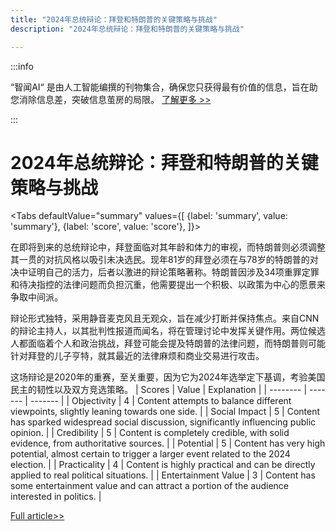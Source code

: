```yaml
---
title: "2024年总统辩论：拜登和特朗普的关键策略与挑战"
description: "2024年总统辩论：拜登和特朗普的关键策略与挑战"

---
```



:::info

“智闻AI“ 是由人工智能编撰的刊物集合，确保您只获得最有价值的信息，旨在助您消除信息差，突破信息茧房的局限。  [了解更多 >>](/)

:::

# 2024年总统辩论：拜登和特朗普的关键策略与挑战


<Tabs
	defaultValue="summary"
	values={[
	{label: 'summary', value: 'summary'},
	{label: 'score', value: 'score'},
]}>
<TabItem value="summary">


在即将到来的总统辩论中，拜登面临对其年龄和体力的审视，而特朗普则必须调整其一贯的对抗风格以吸引未决选民。现年81岁的拜登必须在与78岁的特朗普的对决中证明自己的活力，后者以激进的辩论策略著称。特朗普因涉及34项重罪定罪和待决指控的法律问题而负担沉重，他需要提出一个积极、以政策为中心的愿景来争取中间派。

辩论形式独特，采用静音麦克风且无观众，旨在减少打断并保持焦点。来自CNN的辩论主持人，以其批判性报道而闻名，将在管理讨论中发挥关键作用。两位候选人都面临着个人和政治挑战，拜登可能会提及特朗普的法律问题，而特朗普则可能针对拜登的儿子亨特，就其最近的法律麻烦和商业交易进行攻击。

这场辩论是2020年的重赛，至关重要，因为它为2024年选举定下基调，考验美国民主的韧性以及双方竞选策略。
</TabItem>
<TabItem value="score">
	| Scores     | Value   | Explanation |
	| -------- | ------- | ------- |
	| Objectivity  | 4    | Content attempts to balance different viewpoints, slightly leaning towards one side.    |
	| Social Impact | 5     | Content has sparked widespread social discussion, significantly influencing public opinion.    |
	| Credibility    | 5    | Content is completely credible, with solid evidence, from authoritative sources.    |
	| Potential    | 5    | Content has very high potential, almost certain to trigger a larger event related to the 2024 election.    |
	| Practicality    | 4    | Content is highly practical and can be directly applied to real political situations.    |
	| Entertainment Value    | 3    | Content has some entertainment value and can attract a portion of the audience interested in politics.    |
</TabItem>
</Tabs>

[Full article>>](https://apnews.com/article/debate-trump-biden-what-to-watch-366ccaf83068a3c64e262bcca945d6ae)
